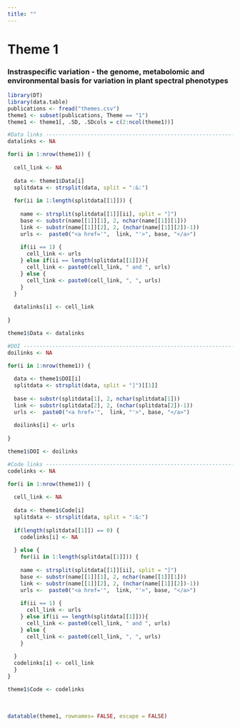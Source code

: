 ```yaml
---
title: ""
---
```


# Theme 1

### Instraspecific variation - the genome, metabolomic and environmental basis for variation in plant spectral phenotypes

```r
library(DT)
library(data.table)
publications <- fread("themes.csv")
theme1 <- subset(publications, Theme == "1")
theme1 <- theme1[, .SD, .SDcols = c(2:ncol(theme1))]

#Data links ------------------------------------------------------------------------
datalinks <- NA

for(i in 1:nrow(theme1)) {
  
  cell_link <- NA
  
  data <- theme1$Data[i]
  splitdata <- strsplit(data, split = ":&:")
  
  for(ii in 1:length(splitdata[[1]])) {
    
    name <- strsplit(splitdata[[1]][ii], split = "]")
    base <- substr(name[[1]][1], 2, nchar(name[[1]][1]))
    link <- substr(name[[1]][2], 2, (nchar(name[[1]][2])-1))
    urls <-  paste0("<a href='",  link, "'>", base, "</a>")
    
    if(ii == 1) {
      cell_link <- urls
    } else if(ii == length(splitdata[[1]])){
      cell_link <- paste0(cell_link, " and ", urls)
    } else {
      cell_link <- paste0(cell_link, ", ", urls)
    }
  }
  
  datalinks[i] <- cell_link
  
}

theme1$Data <- datalinks

#DOI -------------------------------------------------------------------------------
doilinks <- NA

for(i in 1:nrow(theme1)) {
  
  data <- theme1$DOI[i]
  splitdata <- strsplit(data, split = "]")[[1]]
  
  base <- substr(splitdata[1], 2, nchar(splitdata[1]))
  link <- substr(splitdata[2], 2, (nchar(splitdata[2])-1))
  urls <-  paste0("<a href='",  link, "'>", base, "</a>")
  
  doilinks[i] <- urls
  
}

theme1$DOI <- doilinks

#Code links ------------------------------------------------------------------------
codelinks <- NA

for(i in 1:nrow(theme1)) {
  
  cell_link <- NA
  
  data <- theme1$Code[i]
  splitdata <- strsplit(data, split = ":&:")
  
  if(length(splitdata[[1]]) == 0) {
    codelinks[i] <- NA
    
  } else {
    for(ii in 1:length(splitdata[[1]])) {
      
    name <- strsplit(splitdata[[1]][ii], split = "]")
    base <- substr(name[[1]][1], 2, nchar(name[[1]][1]))
    link <- substr(name[[1]][2], 2, (nchar(name[[1]][2])-1))
    urls <-  paste0("<a href='",  link, "'>", base, "</a>")
    
    if(ii == 1) {
      cell_link <- urls
    } else if(ii == length(splitdata[[1]])){
      cell_link <- paste0(cell_link, " and ", urls)
    } else {
      cell_link <- paste0(cell_link, ", ", urls)
    }
    
  }
  codelinks[i] <- cell_link
  }
}

theme1$Code <- codelinks
```

<br>

```r
datatable(theme1, rownames= FALSE, escape = FALSE)
```
